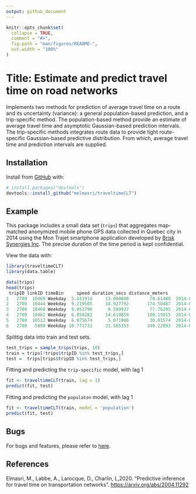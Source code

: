 ```yaml
---
output: github_document
---
```


```r
knitr::opts_chunk$set(
  collapse = TRUE,
  comment = "#>",
  fig.path = "man/figures/README-",
  out.width = "100%"
)
```

# Title: Estimate and predict travel time on road networks

Implements two methods for prediction of average travel time on a route and its uncertainty (variance): a general population-based prediction, and a trip-specific method. The population-based method provide an estimate of average travel time and asymptotic Gaussian-based prediction intervals. The trip-specific methods integrates route data to provide tight route-specific Gaussian-based predictive distribution. From which, average travel time and prediction intervals are supplied. 


## Installation

Install from [GitHub](https://github.com/melmasri/traveltimeCLT) with:

``` r
# install.packages("devtools")
devtools::install_github("melmasri/traveltimeCLT")
```

## Example

This package includes a small data set (`trips`) that aggregates
map-matched anonymized mobile phone GPS data collected in Quebec city in
2014 using the Mon Trajet smartphone application developed by [Brisk
Synergies Inc](https://brisksynergies.com/). The precise duration of the
time period is kept confidential.

View the data with:

``` r
library(traveltimeCLT)
library(data.table)

data(trips)
head(trips)
 tripID linkID timeBin     speed duration_secs distance_meters            entry_time 
1   2700  10469 Weekday  5.431914     13.000000        70.61488  2014-04-28 06:07:27 
2   2700  10444 Weekday  9.219505     18.927792       174.50487  2014-04-28 06:07:41 
3   2700  10460 Weekday  9.052796      8.589937        77.76295  2014-04-28 06:07:58 
4   2700  10462 Weekday  6.850282     14.619859       100.15015  2014-04-28 06:08:07 
5   2700  10512 Weekday  6.075674      5.071986        30.81574  2014-04-28 06:08:21 
6   2700   5890 Weekday 10.771731     31.585355       340.22893  2014-04-28 06:08:26 

```

Splittig data into train and test sets.

``` r
test_trips = sample_trips(trips, 10)
train = trips[!trips$tripID %in% test_trips,]
test =  trips[trips$tripID %in% test_trips,]
```
Fitting and predicting the `trip-specific` model, with lag 1
``` r
fit <- traveltimeCLT(train, lag = 1)
predict(fit, test)
```
Fitting and predicting the `populaton` model, with lag 1


``` r
fit <- traveltimeCLT(train, model = 'population')
predict(fit, test)
```

## Bugs

For bugs and features, please refer to
[here](https://github.com/melmasri/traveltimeCLT/issues).


## References

Elmasri, M., Labbe, A., Larocque, D., Charlin, L,2020. “Predictive inference for travel time on transportation networks”.
<https://arxiv.org/abs/2004.11292>

